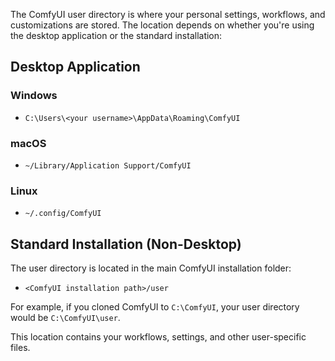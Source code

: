 The ComfyUI user directory is where your personal settings, workflows, and customizations are stored. The location depends on whether you're using the desktop application or the standard installation:

## Desktop Application

### Windows
- `C:\Users\<your username>\AppData\Roaming\ComfyUI`

### macOS
- `~/Library/Application Support/ComfyUI`

### Linux
- `~/.config/ComfyUI`

## Standard Installation (Non-Desktop)

The user directory is located in the main ComfyUI installation folder:

- `<ComfyUI installation path>/user`

For example, if you cloned ComfyUI to `C:\ComfyUI`, your user directory would be `C:\ComfyUI\user`.

This location contains your workflows, settings, and other user-specific files.
